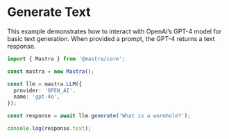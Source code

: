 # Generate Text

This example demonstrates how to interact with OpenAI’s GPT-4 model for basic text generation. When provided a prompt, the GPT-4 returns a text response.

```ts showLineNumbers copy
import { Mastra } from '@mastra/core';

const mastra = new Mastra();

const llm = mastra.LLM({
  provider: 'OPEN_AI',
  name: 'gpt-4o',
});

const response = await llm.generate('What is a wormhole?');

console.log(response.text);
```
